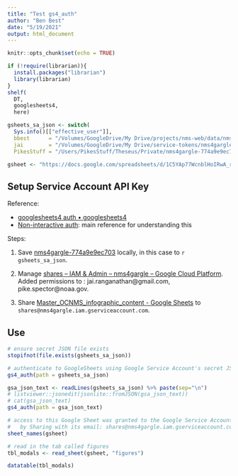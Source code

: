 ```yaml
---
title: "Test gs4_auth"
author: "Ben Best"
date: "5/19/2021"
output: html_document
---
```


```r
knitr::opts_chunk$set(echo = TRUE)
```

```r
if (!require(librarian)){
  install.packages("librarian")
  library(librarian)
}
shelf(
  DT,
  googlesheets4,
  here)

gsheets_sa_json <- switch(
  Sys.info()[["effective_user"]],
  bbest      = "/Volumes/GoogleDrive/My Drive/projects/nms-web/data/nms4gargle-774a9e9ec703.json",
  jai        = "/Volumes/GoogleDrive/My Drive/service-tokens/nms4gargle-774a9e9ec703.json",
  PikesStuff = "/Users/PikesStuff/Theseus/Private/nms4gargle-774a9e9ec703.json")

gsheet <- "https://docs.google.com/spreadsheets/d/1C5YAp77WcnblHoIRwA_rloAagkLn0gDcJCda8E8Efu4/edit"
```

## Setup Service Account API Key

Reference:

- [googlesheets4 auth • googlesheets4](https://googlesheets4.tidyverse.org/articles/articles/auth.html)
- [Non-interactive auth](https://cran.r-project.org/web/packages/gargle/vignettes/non-interactive-auth.html): main reference for understanding this

Steps:

1. Save [nms4gargle-774a9e9ec703](https://drive.google.com/file/d/1LTvMM74gYB5MAkspiTqjA4BiTzVLTgNp/view?usp=sharing) locally, in this case to `r gsheets_sa_json`.

  1. Manage [shares – IAM & Admin – nms4gargle – Google Cloud Platform](https://console.cloud.google.com/iam-admin/serviceaccounts/details/111162214432618062602?authuser=2&project=nms4gargle). Added permissions to : jai.ranganathan@gmail.com, pike.spector@noaa.gov.
  
1. Share [Master_OCNMS_infographic_content - Google Sheets](`r gsheet`) to `shares@nms4gargle.iam.gserviceaccount.com`.


## Use

```r
# ensure secret JSON file exists
stopifnot(file.exists(gsheets_sa_json))

# authenticate to GoogleSheets using Google Service Account's secret JSON
gs4_auth(path = gsheets_sa_json)

gsa_json_text <- readLines(gsheets_sa_json) %>% paste(sep="\n")
# listviewer::jsonedit(jsonlite::fromJSON(gsa_json_text))
# cat(gsa_json_text)
gs4_auth(path = gsa_json_text)

# access to this Google Sheet was granted to the Google Service Account
#   by Sharing with its email: shares@nms4gargle.iam.gserviceaccount.com
sheet_names(gsheet)

# read in the tab called figures
tbl_modals <- read_sheet(gsheet, "figures")

datatable(tbl_modals)
```


